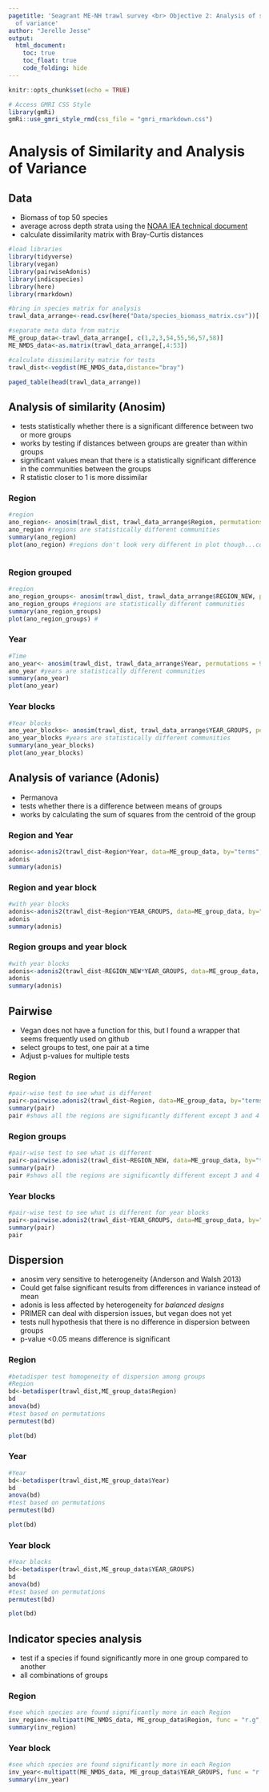 ```yaml
---
pagetitle: 'Seagrant ME-NH trawl survey <br> Objective 2: Analysis of similarity and Analysis
  of variance'
author: "Jerelle Jesse"
output:
  html_document: 
    toc: true
    toc_float: true
    code_folding: hide
---
```


```r
knitr::opts_chunk$set(echo = TRUE)
```

```r
# Access GMRI CSS Style
library(gmRi)
gmRi::use_gmri_style_rmd(css_file = "gmri_rmarkdown.css")
```

# Analysis of Similarity and Analysis of Variance

## Data

* Biomass of top 50 species
* average across depth strata using the [NOAA IEA technical document](https://noaa-edab.github.io/tech-doc/inshoresurvdat.html#data-analysis-29)
* calculate dissimilarity matrix with Bray-Curtis distances

```r
#load libraries
library(tidyverse)
library(vegan)
library(pairwiseAdonis)
library(indicspecies)
library(here)
library(rmarkdown)

#bring in species matrix for analysis
trawl_data_arrange<-read.csv(here("Data/species_biomass_matrix.csv"))[-1]

#separate meta data from matrix
ME_group_data<-trawl_data_arrange[, c(1,2,3,54,55,56,57,58)]
ME_NMDS_data<-as.matrix(trawl_data_arrange[,4:53])

#calculate dissimilarity matrix for tests
trawl_dist<-vegdist(ME_NMDS_data,distance="bray")

paged_table(head(trawl_data_arrange))

```

## Analysis of similarity (Anosim)

* tests statistically whether there is a significant difference between two or more groups
* works by testing if distances between groups are greater than within groups
* significant values mean that there is a statistically significant difference in the communities between the groups
* R statistic closer to 1 is more dissimilar

### Region
```r
#region
ano_region<- anosim(trawl_dist, trawl_data_arrange$Region, permutations = 999)
ano_region #regions are statistically different communities 
summary(ano_region)
plot(ano_region) #regions don't look very different in plot though...confidence bands all overlap



```

### Region grouped
```r
#region
ano_region_groups<- anosim(trawl_dist, trawl_data_arrange$REGION_NEW, permutations = 999)
ano_region_groups #regions are statistically different communities 
summary(ano_region_groups)
plot(ano_region_groups) #

```

### Year
```r
#Time
ano_year<- anosim(trawl_dist, trawl_data_arrange$Year, permutations = 999)
ano_year #years are statistically different communities
summary(ano_year)
plot(ano_year)


```


### Year blocks
```r
#Year blocks
ano_year_blocks<- anosim(trawl_dist, trawl_data_arrange$YEAR_GROUPS, permutations = 999)
ano_year_blocks #years are statistically different communities
summary(ano_year_blocks)
plot(ano_year_blocks)
```


## Analysis of variance (Adonis)

* Permanova
* tests whether there is a difference between means of groups
* works by calculating the sum of squares from the centroid of the group

### Region and Year
```r
adonis<-adonis2(trawl_dist~Region*Year, data=ME_group_data, by="terms", permutations = 9999)
adonis
summary(adonis)

```

### Region and year block
```r
#with year blocks
adonis<-adonis2(trawl_dist~Region*YEAR_GROUPS, data=ME_group_data, by="terms", permutations = 9999)
adonis
summary(adonis)
```


### Region groups and year block
```r
#with year blocks
adonis<-adonis2(trawl_dist~REGION_NEW*YEAR_GROUPS, data=ME_group_data, by="terms", permutations = 9999)
adonis
summary(adonis)
```

## Pairwise

* Vegan does not have a function for this, but I found a wrapper that seems frequently used on github
* select groups to test, one pair at a time 
* Adjust p-values for multiple tests

### Region
```r
#pair-wise test to see what is different
pair<-pairwise.adonis2(trawl_dist~Region, data=ME_group_data, by="terms", permutations = 9999)
summary(pair)
pair #shows all the regions are significantly different except 3 and 4

```

### Region groups
```r
#pair-wise test to see what is different
pair<-pairwise.adonis2(trawl_dist~REGION_NEW, data=ME_group_data, by="terms", permutations = 9999)
summary(pair)
pair #shows all the regions are significantly different except 3 and 4

```

### Year blocks
```r
#pair-wise test to see what is different for year blocks
pair<-pairwise.adonis2(trawl_dist~YEAR_GROUPS, data=ME_group_data, by="terms", permutations = 9999)
summary(pair)
pair
```

## Dispersion 

* anosim very sensitive to heterogeneity (Anderson and Walsh 2013)
* Could get false significant results from differences in variance instead of mean
* adonis is less affected by heterogeneity for *balanced designs* 
* PRIMER can deal with dispersion issues, but vegan does not yet
* tests null hypothesis that there is no difference in dispersion between groups
* p-value <0.05 means difference is significant

### Region
```r
#betadisper test homogeneity of dispersion among groups
#Region
bd<-betadisper(trawl_dist,ME_group_data$Region) 
bd
anova(bd) 
#test based on permutations
permutest(bd)

plot(bd)  

```

### Year
```r
#Year
bd<-betadisper(trawl_dist,ME_group_data$Year) 
bd
anova(bd) 
#test based on permutations
permutest(bd)

plot(bd)


```


### Year block
```r
#Year blocks
bd<-betadisper(trawl_dist,ME_group_data$YEAR_GROUPS) 
bd
anova(bd) 
#test based on permutations
permutest(bd)

plot(bd)
```

## Indicator species analysis

* test if a species if found significantly more in one group compared to another
* all combinations of groups

### Region
```r
#see which species are found significantly more in each Region
inv_region<-multipatt(ME_NMDS_data, ME_group_data$Region, func = "r.g", control = how(nperm=999))
summary(inv_region)

```

### Year block
```r
#see which species are found significantly more in each Region
inv_year<-multipatt(ME_NMDS_data, ME_group_data$YEAR_GROUPS, func = "r.g", control = how(nperm=999))
summary(inv_year)
```

